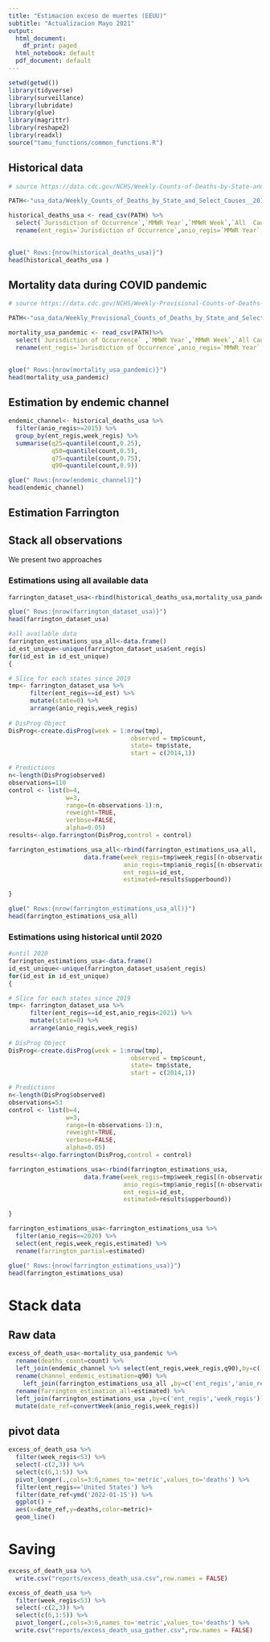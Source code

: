 ```yaml
---
title: "Estimacion exceso de muertes (EEUU)"
subtitle: "Actualizacion Mayo 2021"
output:
  html_document:
    df_print: paged
  html_notebook: default
  pdf_document: default
---
```


```r
setwd(getwd())
library(tidyverse)
library(surveillance)
library(lubridate)
library(glue)
library(magrittr)
library(reshape2)
library(readxl)
source("tamu_functions/common_functions.R")
```




## Historical data


```r

# source https://data.cdc.gov/NCHS/Weekly-Counts-of-Deaths-by-State-and-Select-Causes/3yf8-kanr/data

PATH<-"usa_data/Weekly_Counts_of_Deaths_by_State_and_Select_Causes__2014-2019.csv"

historical_deaths_usa <- read_csv(PATH) %>% 
  select(`Jurisdiction of Occurrence`,`MMWR Year`,`MMWR Week`,`All  Cause`) %>%
  rename(ent_regis=`Jurisdiction of Occurrence`,anio_regis=`MMWR Year`,week_regis=`MMWR Week`,count=`All  Cause`)
  


```

```r
glue(" Rows:{nrow(historical_deaths_usa)}")
head(historical_deaths_usa )
```


## Mortality data during COVID pandemic

```r

# source https://data.cdc.gov/NCHS/Weekly-Provisional-Counts-of-Deaths-by-State-and-S/muzy-jte6/data

PATH<-"usa_data/Weekly_Provisional_Counts_of_Deaths_by_State_and_Select_Causes__2020-2022.csv"

mortality_usa_pandemic <- read_csv(PATH)%>% 
  select(`Jurisdiction of Occurrence` ,`MMWR Year`,`MMWR Week`,`All Cause`)%>%
  rename(ent_regis=`Jurisdiction of Occurrence`,anio_regis=`MMWR Year`,week_regis=`MMWR Week`,count=`All Cause`)
  

```

```r
glue(" Rows:{nrow(mortality_usa_pandemic)}")
head(mortality_usa_pandemic)
```



## Estimation by endemic channel


```r

endemic_channel<- historical_deaths_usa %>%
  filter(anio_regis>=2015) %>% 
  group_by(ent_regis,week_regis) %>% 
  summarise(q25=quantile(count,0.25),
            q50=quantile(count,0.5),
            q75=quantile(count,0.75),
            q90=quantile(count,0.9))

```


```r
glue(" Rows:{nrow(endemic_channel)}")
head(endemic_channel)
```



## Estimation Farrington 

## Stack all observations

We present two approaches 



### Estimations using all available data

```r
farrington_dataset_usa<-rbind(historical_deaths_usa,mortality_usa_pandemic)

```

```r
glue(" Rows:{nrow(farrington_dataset_usa)}")
head(farrington_dataset_usa)
```



```r

#all available data
farrington_estimations_usa_all<-data.frame()
id_est_unique<-unique(farrington_dataset_usa$ent_regis)
for(id_est in id_est_unique)
{

# Slice for each states since 2019
tmp<- farrington_dataset_usa %>% 
      filter(ent_regis==id_est) %>%
      mutate(state=0) %>% 
      arrange(anio_regis,week_regis)
    
# DisProg Object
DisProg<-create.disProg(week = 1:nrow(tmp),
                                  observed = tmp$count,
                                  state= tmp$state,
                                  start = c(2014,1))

# Predictions
n<-length(DisProg$observed)
observations=110
control <- list(b=4,
                w=3,
                range=(n-observations-1):n,
                reweight=TRUE, 
                verbose=FALSE,
                alpha=0.05)
results<-algo.farrington(DisProg,control = control)

farrington_estimations_usa_all<-rbind(farrington_estimations_usa_all,
                     data.frame(week_regis=tmp$week_regis[(n-observations-1):n],
                                anio_regis=tmp$anio_regis[(n-observations-1):n],
                                ent_regis=id_est,
                                estimated=results$upperbound))

}

```





```r
glue(" Rows:{nrow(farrington_estimations_usa_all)}")
head(farrington_estimations_usa_all)
```



### Estimations using historical until 2020


```r

#until 2020
farrington_estimations_usa<-data.frame()
id_est_unique<-unique(farrington_dataset_usa$ent_regis)
for(id_est in id_est_unique)
{

# Slice for each states since 2019
tmp<- farrington_dataset_usa %>% 
      filter(ent_regis==id_est,anio_regis<2021) %>%
      mutate(state=0) %>% 
      arrange(anio_regis,week_regis)
    
# DisProg Object
DisProg<-create.disProg(week = 1:nrow(tmp),
                                  observed = tmp$count,
                                  state= tmp$state,
                                  start = c(2014,1))

# Predictions
n<-length(DisProg$observed)
observations=53
control <- list(b=4,
                w=3,
                range=(n-observations-1):n,
                reweight=TRUE, 
                verbose=FALSE,
                alpha=0.05)
results<-algo.farrington(DisProg,control = control)

farrington_estimations_usa<-rbind(farrington_estimations_usa,
                     data.frame(week_regis=tmp$week_regis[(n-observations-1):n],
                                anio_regis=tmp$anio_regis[(n-observations-1):n],
                                ent_regis=id_est,
                                estimated=results$upperbound))

}

farrington_estimations_usa<-farrington_estimations_usa %>% 
  filter(anio_regis==2020) %>% 
  select(ent_regis,week_regis,estimated) %>% 
  rename(farrington_partial=estimated)

```





```r
glue(" Rows:{nrow(farrington_estimations_usa)}")
head(farrington_estimations_usa)
```







# Stack data


## Raw data

```r
excess_of_death_usa<-mortality_usa_pandemic %>% 
  rename(deaths_count=count) %>% 
  left_join(endemic_channel %>% select(ent_regis,week_regis,q90),by=c('ent_regis','week_regis')) %>% 
  rename(channel_endemic_estimation=q90) %>% 
    left_join(farrington_estimations_usa_all ,by=c('ent_regis','anio_regis','week_regis')) %>% 
  rename(farrington_estimation_all=estimated) %>% 
  left_join(farrington_estimations_usa ,by=c('ent_regis','week_regis')) %>% 
  mutate(date_ref=convertWeek(anio_regis,week_regis))

```



## pivot data

```r
excess_of_death_usa %>%
  filter(week_regis<53) %>% 
  select(-c(2,3)) %>% 
  select(c(6,1:5)) %>%
  pivot_longer(.,cols=3:6,names_to='metric',values_to='deaths') %>% 
  filter(ent_regis=='United States') %>% 
  filter(date_ref<ymd('2022-01-15')) %>%
  ggplot() +
  aes(x=date_ref,y=deaths,color=metric)+
  geom_line()


```
# Saving

```r
excess_of_death_usa %>% 
  write.csv("reports/excess_death_usa.csv",row.names = FALSE)

excess_of_death_usa %>%
  filter(week_regis<53) %>% 
  select(-c(2,3)) %>% 
  select(c(6,1:5)) %>%
  pivot_longer(.,cols=3:6,names_to='metric',values_to='deaths') %>% 
  write.csv("reports/excess_death_usa_gather.csv",row.names = FALSE)
```






